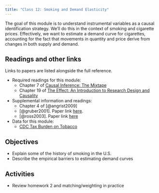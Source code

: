 ```yaml
---
title: "Class 12: Smoking and Demand Elasticity"
---
```


The goal of this module is to understand instrumental variables as a causal identification strategy. We'll do this in the context of smoking and cigarette prices. Effectively, we want to estimate a demand curve for cigarettes, accounting for the fact that movements in quantity and price derive from changes in both supply and demand.

## Readings and other links

Links to papers are listed alongside the full reference.

- <i class="fas fa-book"></i> Required readings for this module:
    - Chapter 7 of [Causal Inference: The Mixtape](https://mixtape.scunning.com/)
    - Chapter 19 of [The Effect: An Introduction to Research Design and Causality](https://theeffectbook.net/)
- <i class="fas fa-external-link-square-alt"></i> Supplemental information and readings:
    - Chapter 4 of [@angrist2009]
    - [@gruber2001]. Paper link [here](https://www.aeaweb.org/articles?id=10.1257/jep.15.2.193).
    - [@ross2003]. Paper link [here](https://citeseerx.ist.psu.edu/viewdoc/download?doi=10.1.1.532.2071&rep=rep1&type=pdf)
- <i class="fa fa-database"></i> Data for this module:
    - [CDC Tax Burden on Tobacco](https://github.com/imccart-test/cdc-tobacco)

## Objectives
- Explain some of the history of smoking in the U.S.
- Describe the empirical barriers to estimating demand curves

## Activities
- Review homework 2 and matching/weighting in practice